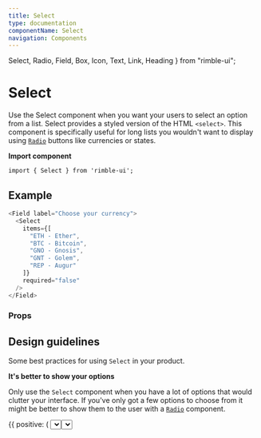 ```yaml
---
title: Select
type: documentation
componentName: Select
navigation: Components
---
```


  Select,
  Radio,
  Field,
  Box,
  Icon,
  Text,
  Link,
  Heading
} from "rimble-ui";

# Select

Use the Select component when you want your users to select an option from a list. Select provides a styled version of the HTML `<select>`. This component is specifically useful for long lists you wouldn't want to display using [`Radio`](/components/rimble-ui/Radio) buttons like currencies or states.

**Import component**

```lang=jsx
import { Select } from 'rimble-ui';
```

## Example

```js is=react-live
<Field label="Choose your currency">
  <Select
    items={[
      "ETH - Ether",
      "BTC - Bitcoin",
      "GNO - Gnosis",
      "GNT - Golem",
      "REP - Augur"
    ]}
    required="false"
  />
</Field>
```

### Props

<PropsTable propMetaData={props.propMetaData} />

## Design guidelines

Some best practices for using `Select` in your product.

**It's better to show your options**

Only use the `Select` component when you have a lot of options that would clutter your interface. If you've only got a few options to choose from it might be better to show them to the user with a [`Radio`](/Develop/Radio) component.

<DoDont>
  {{
    positive: (
      <Box>
        <Select
          items={[
            "ETH - Ether",
            "BTC - Bitcoin",
            "GNO - Gnosis",
            "GNT - Golem",
            "REP - Augur"
          ]}
        />
        <Text my={4}>OR</Text>
        <Radio label="ETH - Ether" my={2} required="false" />
        <Radio label="FIAT e.g. USD" my={2} required="false" />
      </Box>
    ),
    negative: (
      <Box>
        <Select items={["ETH - Ether", "FIAT e.g. USD"]} />
      </Box>
    )
  }}
</DoDont>

## Related components

- [`Radio`](/components/rimble-ui/Radio) - When users can only choose one option or the choices are binary like yes/no
- [`Checkbox`](/components/rimble-ui/Checkbox) – When users can choose 0 or multiple options from a list
